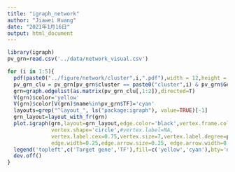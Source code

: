 ---
title: "igraph_network"
author: "Jiawei Huang"
date: "2021年1月16日"
output: html_document
---

```{r}
library(igraph)
pv_grn=read.csv('../data/network_visual.csv')

for (i in 1:5){
  pdf(paste0("../figure/network/cluster",i,".pdf"),width = 12,height = 12)
  pv_grn_clu = pv_grn[pv_grn$cluster == paste0("cluster",i) & pv_grn$Genie3Weight > 0.01,]
  grn=graph.edgelist(as.matrix(pv_grn_clu[,1:2]),directed=T)
  V(grn)$color='yellow'
  V(grn)$color[V(grn)$name%in%pv_grn$TF]='cyan'
  layouts=grep("^layout_", ls("package:igraph"), value=TRUE)[-1]
  grn_layout=layout_with_fr(grn)
  plot.igraph(grn,layout=grn_layout,edge.color='black',vertex.frame.color="grey",
              vertex.shape='circle',#vertex.label=NA,
              vertex.label.cex=0.75,vertex.size=7,vertex.label.degree=pi/2,label.color='black',
              edge.width=0.25,edge.arrow.size=0.25, edge.arrow.width=0.25)
  legend('topleft',c('Target gene','TF'),fill=c('yellow','cyan'),bty='n')
  dev.off()
}
```

